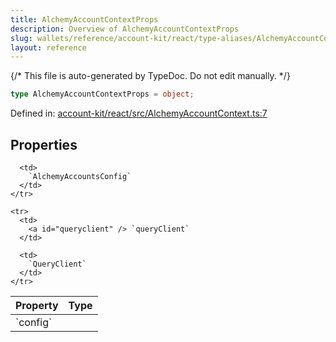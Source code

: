 ```yaml
---
title: AlchemyAccountContextProps
description: Overview of AlchemyAccountContextProps
slug: wallets/reference/account-kit/react/type-aliases/AlchemyAccountContextProps
layout: reference
---
```


{/* This file is auto-generated by TypeDoc. Do not edit manually. */}

```ts
type AlchemyAccountContextProps = object;
```

Defined in: [account-kit/react/src/AlchemyAccountContext.ts:7](https://github.com/alchemyplatform/aa-sdk/blob/ad165355d980f9a16dd388088895bfc851df8656/account-kit/react/src/AlchemyAccountContext.ts#L7)

## Properties

<table>
  <thead>
    <tr>
      <th align="left">Property</th>
      <th align="left">Type</th>
    </tr>
  </thead>

  <tbody>
    <tr>
      <td>
        <a id="config" /> `config`
      </td>

      <td>
        `AlchemyAccountsConfig`
      </td>
    </tr>

    <tr>
      <td>
        <a id="queryclient" /> `queryClient`
      </td>

      <td>
        `QueryClient`
      </td>
    </tr>

  </tbody>
</table>
